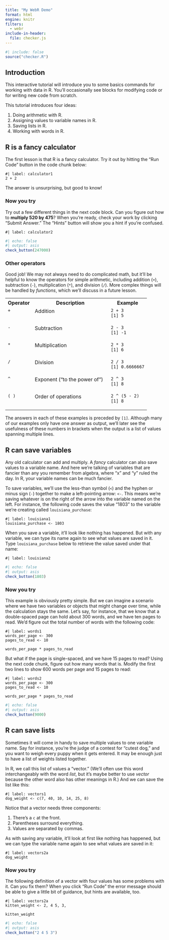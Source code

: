 ```yaml
---
title: "My WebR Demo"
format: html
engine: knitr
filters:                         
  - webr  
include-in-header:
  file: checker.js
---
```


```r
#| include: false
source("checker.R")
```


## Introduction

This interactive tutorial will introduce you to some basics commands for working with data in R. You'll occasionally see blocks for modifying code or for writing new code from scratch.

This tutorial introduces four ideas:

1. Doing arithmetic with R.
2. Assigning values to variable names in R.
3. Saving lists in R.
4. Working with words in R.

## R is a fancy calculator

The first lesson is that R is a fancy calculator. Try it out by hitting the "Run Code" button in the code chunk below:

```webr-r
#| label: calculator1
2 + 2
```

The answer is unsurprising, but good to know!

### Now you try
Try out a few different things in the next code block. Can you figure out how to **multiply 520 by 475**? When you're ready, check your work by clicking "Submit Answer." The "Hints" button will show you a hint if you're confused.

```webr-r
#| label: calculator2

```

```r
#| echo: false
#| output: asis
check_button(247000)
```

### Other operators
Good job! We may not always need to do complicated math, but it'll be helpful to know the operators for simple arithmetic, including addition (`+`), subtraction (`-`), multiplication (`*`), and division (`/`). More complex things will be handled by *functions*, which we'll discuss in a future lesson.

<table>
  <tr VALIGN=TOP>
    <th>Operator</th>
    <th>Description</th>
    <th>Example</th>
  </tr>
  <tr VALIGN=TOP>
    <td style="padding-bottom:20px;">`+`</td>
    <td style="padding-bottom:20px;">Addition</td>
    <td style="padding-bottom:20px;">`2 + 3`<br>`[1] 5`<br> </td>
  </tr>
  <tr VALIGN=TOP>
    <td style="padding-bottom:20px;">`-`</td>
    <td style="padding-bottom:20px;">Subtraction</td>
    <td style="padding-bottom:20px;">`2 - 3`<br>`[1] -1`<br> </td>
  </tr>
  <tr VALIGN=TOP>
    <td style="padding-bottom:20px;">`*`</td>
    <td style="padding-bottom:20px;">Multiplication</td>
    <td style="padding-bottom:20px;">`2 * 3`<br>`[1] 6`<br> </td>
  </tr>
  <tr VALIGN=TOP>
    <td style="padding-bottom:20px;">`/`</td>
    <td style="padding-bottom:20px;">Division</td>
    <td style="padding-bottom:20px;">`2 / 3`<br>`[1] 0.6666667`<br> </td>
  </tr>
  <tr VALIGN=TOP>
    <td style="padding-bottom:20px;">`^`</td>
    <td style="padding-bottom:20px;">Exponent ("to the power of") &nbsp;</td>
    <td style="padding-bottom:20px;">`2 ^ 3`<br>`[1] 8`<br> </td>
  </tr>
  <tr VALIGN=TOP>
    <td style="padding-bottom:20px;">`( )`</td>
    <td style="padding-bottom:20px;">Order of operations</td>
    <td style="padding-bottom:20px;">`2 ^ (5 - 2)`<br>`[1] 8`<br> </td>
  </tr>
</table>

The answers in each of these examples is preceded by `[1]`. Although many of our examples only have one answer as output, we'll later see the usefulness of these numbers in brackets when the output is a list of values spanning multiple lines.

## R can save variables

Any old calculator can add and multiply. A *fancy* calculator can also save values to a variable name. And here we're talking of variables that are fancier than any you remember from algebra, where "x" and "y" ruled the day. In R, your variable names can be much fancier. 

To save variables, we'll use the less-than symbol (`<`) and the hyphen or minus sign (`-`) together to make a left-pointing arrow: `<-`. This means we're saving whatever is on the right of the arrow into the variable named on the left. For instance, the following code saves the value "1803" to the variable we're creating called `louisiana_purchase`:

```webr-r
#| label: louisiana1
louisiana_purchase <- 1803
```

When you save a variable, it'll look like nothing has happened. But with any variable, we can type its name again to see what values are saved in it. Type `louisiana_purchase` below to retrieve the value saved under that name:

```webr-r
#| label: louisiana2

```

```r
#| echo: false
#| output: asis
check_button(1803)
```


### Now you try

This example is obviously pretty simple. But we can imagine a scenario where we have two variables or objects that might change over time, while the calculation stays the same. Let's say, for instance, that we know that a double-spaced page can hold about 300 words, and we have ten pages to read. We'd figure out the total number of words with the following code:

```webr-r
#| label: words1
words_per_page <- 300
pages_to_read <- 10

words_per_page * pages_to_read
```

But what if the page is single-spaced, and we have 15 pages to read? Using the next code chunk, figure out how many words that is. Modify the first two lines to show 600 words per page and 15 pages to read:

```webr-r
#| label: words2
words_per_page <- 300
pages_to_read <- 10

words_per_page * pages_to_read
```

```r
#| echo: false
#| output: asis
check_button(9000)
```

## R can save lists

Sometimes it will come in handy to save multiple values to one variable name. Say for instance, you're the judge of a contest for "cutest dog," and you want to weigh every puppy when it gets entered. It may be enough just to have a list of weights listed together.

In R, we call this list of values a "vector." (We'll often use this word interchangeably with the word *list*, but it's maybe better to use *vector* because the other word also has other meanings in R.) And we can save the list like this:

```webr-r
#| label: vectors1
dog_weight <- c(7, 40, 10, 14, 25, 8)
```

Notice that a vector needs three components:

1. There's a `c` at the front.
2. Parentheses surround everything.
3. Values are separated by commas.

As with saving any variable, it’ll look at first like nothing has happened, but we can type the variable name again to see what values are saved in it:

```webr-r
#| label: vectors2a
dog_weight
```

### Now you try

The following definition of a vector with four values has some problems with it. Can you fix them? When you click "Run Code" the error message should be able to give a little bit of guidance, but hints are available, too.

```webr-r
#| label: vectors2a
kitten_weight <- 2, 4 5, 3,

kitten_weight
```

```r
#| echo: false
#| output: asis
check_button("2 4 5 3")
```



